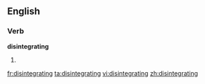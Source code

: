 ==English==

===Verb===
'''disintegrating'''

# {{present participle of|[[disintegrate]]}}

[[fr:disintegrating]]
[[ta:disintegrating]]
[[vi:disintegrating]]
[[zh:disintegrating]]